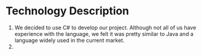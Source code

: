 # Technology Description

1. We decided to use C# to develop our project. Although not all of us have experience with the language, we felt it was pretty similar to Java and a language widely used in the current market.
2. 